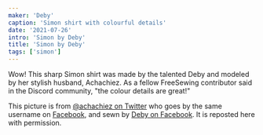 ```yaml
---
maker: 'Deby'
caption: 'Simon shirt with colourful details'
date: '2021-07-26'
intro: 'Simon by Deby'
title: 'Simon by Deby'
tags: ['simon']
---
```


<!-- truncate -->

Wow! This sharp Simon shirt was made by the talented Deby and modeled by her stylish husband, Achachiez. As a fellow FreeSewing contributor said in the Discord community, "the colour details are great!"

<Note>

This picture is from [@achachiez on Twitter](https://twitter.com/achachiez) who goes by the same username on [Facebook](https://web.facebook.com/achachiez/), and sewn by [Deby on Facebook](https://web.facebook.com/nyatichi.deborah). It is reposted here with permission.

</Note>
